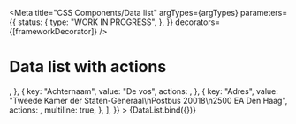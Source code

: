 
<Meta
  title="CSS Components/Data list"
  argTypes={argTypes}
  parameters={{
    status: {
      type: "WORK IN PROGRESS",
    },
  }}
  decorators={[frameworkDecorator]}
/>

# Data list with actions

<Canvas>
  <Story
    name="With actions"
    args={{
      appearance: "rows",
      items: [
        {
          key: "Voornaam",
          value: "Mees",
          actions: <Link content="Bewerken" url="#" />,
        },
        {
          key: "Achternaam",
          value: "De vos",
          actions: <Link content="Bewerken" url="#" />,
        },
        {
          key: "Adres",
          value: "Tweede Kamer der Staten-Generaal\nPostbus 20018\n2500 EA Den Haag",
          actions: <Link content="Bewerken" url="#" />,
          multiline: true,
        },
      ],
    }}
  >
    {DataList.bind({})}
  </Story>
</Canvas>

<ArgsTable story="With actions" />
